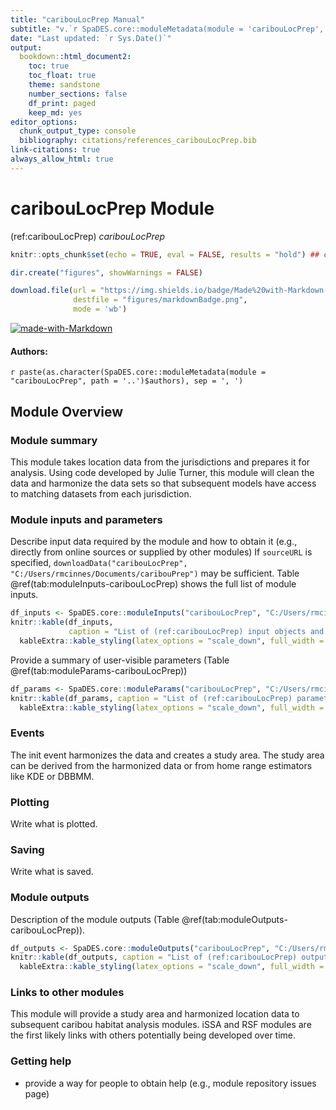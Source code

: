 ---
title: "caribouLocPrep Manual"
subtitle: "v.`r SpaDES.core::moduleMetadata(module = 'caribouLocPrep', path = '..')$version`"
date: "Last updated: `r Sys.Date()`"
output:
  bookdown::html_document2:
    toc: true
    toc_float: true
    theme: sandstone
    number_sections: false
    df_print: paged
    keep_md: yes
editor_options:
  chunk_output_type: console
  bibliography: citations/references_caribouLocPrep.bib
link-citations: true
always_allow_html: true
---

# caribouLocPrep Module

<!-- the following are text references used in captions for LaTeX compatibility -->
(ref:caribouLocPrep) *caribouLocPrep*

```{r setup-caribouLocPrep, include=FALSE}
knitr::opts_chunk$set(echo = TRUE, eval = FALSE, results = "hold") ## change to eval = TRUE if all chunks are to be evaluated

dir.create("figures", showWarnings = FALSE)

download.file(url = "https://img.shields.io/badge/Made%20with-Markdown-1f425f.png",
              destfile = "figures/markdownBadge.png",
              mode = 'wb')
```

[![made-with-Markdown](figures/markdownBadge.png)](https://commonmark.org)

<!-- if knitting to pdf remember to add the pandoc_args: ["--extract-media", "."] option to yml in order to get the badge images -->

#### Authors:

`r paste(as.character(SpaDES.core::moduleMetadata(module = "caribouLocPrep", path = '..')$authors), sep = ', ')`
<!-- ideally separate authors with new lines, '\n' not working -->

## Module Overview

### Module summary

This module takes location data from the jurisdictions and prepares it for analysis. Using code developed by Julie Turner, this module will clean the data and harmonize the data sets so that subsequent models have access to matching datasets from each jurisdiction. 

### Module inputs and parameters

Describe input data required by the module and how to obtain it (e.g., directly from online sources or supplied by other modules)
If `sourceURL` is specified, `downloadData("caribouLocPrep", "C:/Users/rmcinnes/Documents/caribouPrep")` may be sufficient.
Table \@ref(tab:moduleInputs-caribouLocPrep) shows the full list of module inputs.

```{r moduleInputs-caribouLocPrep, echo = FALSE, eval = TRUE, message = FALSE, warning = FALSE}
df_inputs <- SpaDES.core::moduleInputs("caribouLocPrep", "C:/Users/rmcinnes/Documents/caribouPrep")
knitr::kable(df_inputs,
             caption = "List of (ref:caribouLocPrep) input objects and their description.") |>
  kableExtra::kable_styling(latex_options = "scale_down", full_width = TRUE)
```

Provide a summary of user-visible parameters (Table \@ref(tab:moduleParams-caribouLocPrep))


```{r moduleParams-caribouLocPrep, echo = FALSE, eval = TRUE, message = FALSE, warning = FALSE}
df_params <- SpaDES.core::moduleParams("caribouLocPrep", "C:/Users/rmcinnes/Documents/caribouPrep")
knitr::kable(df_params, caption = "List of (ref:caribouLocPrep) parameters and their description.") |>
  kableExtra::kable_styling(latex_options = "scale_down", full_width = TRUE)
```

### Events

The init event harmonizes the data and creates a study area. The study area can be derived from the harmonized data or from home range estimators like KDE or DBBMM. 

### Plotting

Write what is plotted.

### Saving

Write what is saved.

### Module outputs

Description of the module outputs (Table \@ref(tab:moduleOutputs-caribouLocPrep)).

```{r moduleOutputs-caribouLocPrep, echo = FALSE, eval = TRUE, message = FALSE, warning = FALSE}
df_outputs <- SpaDES.core::moduleOutputs("caribouLocPrep", "C:/Users/rmcinnes/Documents/caribouPrep")
knitr::kable(df_outputs, caption = "List of (ref:caribouLocPrep) outputs and their description.") |>
  kableExtra::kable_styling(latex_options = "scale_down", full_width = TRUE)
```

### Links to other modules

This module will provide a study area and harmonized location data to subsequent caribou habitat analysis modules. 
iSSA and RSF modules are the first likely links with others potentially being developed over time.

### Getting help

-   provide a way for people to obtain help (e.g., module repository issues page)
